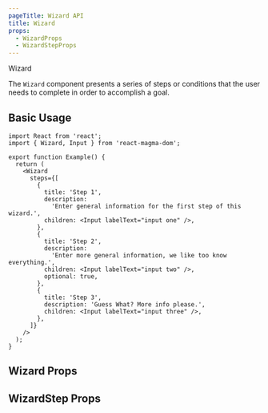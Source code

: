 ```yaml
---
pageTitle: Wizard API
title: Wizard
props:
  - WizardProps
  - WizardStepProps
---
```



<DocsHeading type="api">Wizard</DocsHeading>

The `Wizard` component presents a series of steps or conditions that the user needs to complete in order to accomplish a goal.

## Basic Usage

```tsx codesandbox=magma
import React from 'react';
import { Wizard, Input } from 'react-magma-dom';

export function Example() {
  return (
    <Wizard
      steps={[
        {
          title: 'Step 1',
          description:
            'Enter general information for the first step of this wizard.',
          children: <Input labelText="input one" />,
        },
        {
          title: 'Step 2',
          description:
            'Enter more general information, we like too know everything.',
          children: <Input labelText="input two" />,
          optional: true,
        },
        {
          title: 'Step 3',
          description: 'Guess What? More info please.',
          children: <Input labelText="input three" />,
        },
      ]}
    />
  );
}
```

## Wizard Props

<WizardProps />

## WizardStep Props

<WizardStepProps />

